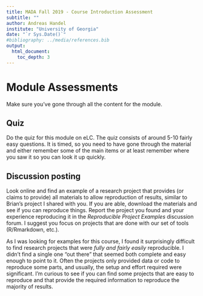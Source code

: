 ---
title: MADA Fall 2019 - Course Introduction Assessment 
subtitle: ""
author: Andreas Handel
institute: "University of Georgia"
date: "`r Sys.Date()`"
#bibliography: ../media/references.bib
output: 
  html_document:
    toc_depth: 3
---

# Module Assessments

Make sure you've gone through all the content for the module. 

## Quiz

Do the quiz for this module on eLC. The quiz consists of around 5-10 fairly easy questions. It is timed, so you need to have gone through the material and either remember some of the main items or at least remember where you saw it so you can look it up quickly.


## Discussion posting

Look online and find an example of a research project that provides (or claims to provide) all materials to allow reproduction of results, similar to Brian's project I shared with you. If you are able, download the materials and see if you can reproduce things. Report the project you found and your experience reproducing it in the _Reproducible Project Examples_ discussion forum. I suggest you focus on projects that are done with our set of tools (R/Rmarkdown, etc.).

As I was looking for examples for this course, I found it surprisingly difficult to find research projects that were _fully and fairly easily_ reproducible. I didn't find a single one "out there" that seemed both complete and easy enough to point to it. Often the projects only provided data or code to reproduce some parts, and usually, the setup and effort required were significant. I'm curious to see if you can find some projects that are easy to reproduce and that provide the required information to reproduce the majority of results.

